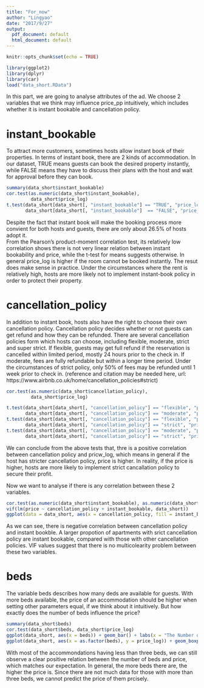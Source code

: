 ```yaml
---
title: "For_now"
author: "Lingyao"
date: "2017/9/27"
output:
  pdf_document: default
  html_document: default
---
```


```r
knitr::opts_chunk$set(echo = TRUE)
```


```r
library(ggplot2)
library(dplyr)
library(car)
load("data_short.RData")
```

In this part, we are going to analyse attributes of the ad. We choose 2 variables that we think may influence price_pp intuitively, which includes whether it is instant bookable and cancellation policy. 

# instant_bookable
To attract more customers, sometimes hosts allow instant book of their properties. In terms of instant book, there are 2 kinds of accommodation. In our dataset, TRUE means guests can book the desired property instantly, while FALSE means they have to discuss their plans with the host and wait for approval before they can book. 

```r
summary(data_short$instant_bookable)
cor.test(as.numeric(data_short$instant_bookable), 
         data_short$price_log)
t.test(data_short[data_short[, "instant_bookable"] == "TRUE", "price_log"], 
       data_short[data_short[, "instant_bookable"]  == "FALSE", "price_plog"])
```
Despite the fact that instant book will make the booking process more convient for both hosts and guests, there are only about 26.5% of hosts adopt it.  
From the Pearson's product-moment correlation test, its relatively low correlation shows there is not very linear relation between instant bookability and price, while the t-test for means suggests otherwise. In general price_log is higher if the room cannot be booked instantly. The resut does make sense in practice. Under the circumstances where the rent is relatively high, hosts are more likely not to implement instant-book policy in order to protect their property.

# cancellation_policy

In addition to instant book, hosts also have the right to choose their own cancellation policy. Cancellation policy decides whether or not guests can get refund and how they can be refunded. There are several cancellation policies form which hosts can choose, including flexible, moderate, strict and super strict. If flexible, guests may get full refund if the reservation is cancelled within limited period, mostly 24 hours prior to the check in. If moderate, fees are fully refundable but within a longer time period. Under the circumstances of strict policy, only 50% of fees may be refunded until 1 week prior to check in. 
(reference and citation may be needed here, url: https://www.airbnb.co.uk/home/cancellation_policies#strict)

```r
cor.test(as.numeric(data_short$cancellation_policy),
         data_short$price_log)

t.test(data_short[data_short[, "cancellation_policy"] == "flexible", "price_log"], 
       data_short[data_short[, "cancellation_policy"] == "moderate", "price_log"])
t.test(data_short[data_short[, "cancellation_policy"] == "flexible", "price_log"], 
       data_short[data_short[, "cancellation_policy"] == "strict", "price_log"])
t.test(data_short[data_short[, "cancellation_policy"] == "moderate", "price_log"], 
       data_short[data_short[, "cancellation_policy"] == "strict", "price_log"])
```

We can conclude from the above tests that, thre is a positive correlation between cancellation policy and pricw_log, which means in general if the host has stricter cancellation policy, price is higher. In reality, if the price is higher, hosts are more likely to implement strict cancallation policy to secure their profit. 

Now we want to analyse if there is any correlation between these 2 variables.

```r
cor.test(as.numeric(data_short$instant_bookable), as.numeric(data_short$cancellation_policy))
vif(lm(price ~ cancellation_policy + instant_bookable, data_short))
ggplot(data = data_short, aes(x = cancellation_policy, fill = instant_bookable)) + geom_bar(position = "dodge") + labs(x = "Cancellation Policy", y = "Count") 
```

As we can see, there is negative correlation between cancellation policy and instant bookble. A larger propotion of apartments with srict cancellation policy are instant bookable, compared with those with other cancellation policies. VIF values suggest that there is no multicolearity problem between these two variables.


# beds
The variable beds describes how many deds are available for guests. With more beds available, the price of an accommodation should be higher when setting other parameters equal, if we think about it intuitively. But how exactly does the number of beds influence the price?

```r
summary(data_short$beds)
cor.test(data_short$beds, data_short$price_log)
ggplot(data_short, aes(x = beds)) + geom_bar() + labs(x = "The Number of Beds", y = "Count") 
ggplot(data_short, aes(x = as.factor(beds), y = price_log)) + geom_boxplot() + labs(x = "The Number of Beds", y = "Log Price") 
```
With most of the accommondations having less than three beds, we can still observe a clear positive relation between the number of beds and price, which matches our expectation. In general, the more beds there are, the higher the price is. Since there are not much data for those with more than three beds, we cannot predict the price of them prcisely.
